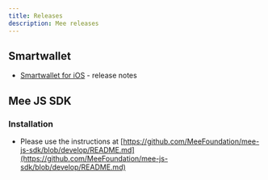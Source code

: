 ```yaml
---
title: Releases
description: Mee releases
---
```


## Smartwallet

- [Smartwallet for iOS](https://github.com/MeeFoundation/mee4ios/blob/main/CHANGELOG.md) - release notes

## Mee JS SDK

### Installation

- Please use the instructions at [https://github.com/MeeFoundation/mee-js-sdk/blob/develop/README.md](https://github.com/MeeFoundation/mee-js-sdk/blob/develop/README.md)
